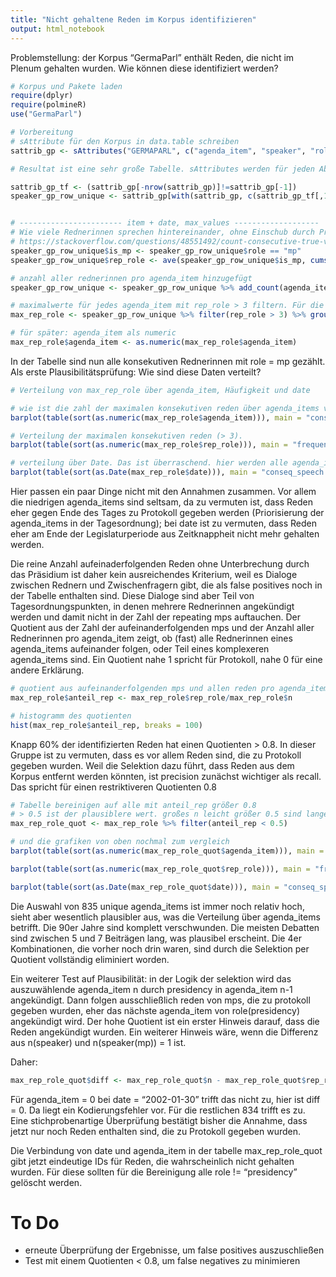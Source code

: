```yaml
---
title: "Nicht gehaltene Reden im Korpus identifizieren"
output: html_notebook
---
```


Problemstellung: der Korpus "GermaParl" enthält Reden, die nicht im Plenum gehalten wurden. Wie können diese identifiziert werden?


```r
# Korpus und Pakete laden
require(dplyr)
require(polmineR)
use("GermaParl")

# Vorbereitung
# sAttribute für den Korpus in data.table schreiben
sattrib_gp <- sAttributes("GERMAPARL", c("agenda_item", "speaker", "role", "date"))

# Resultat ist eine sehr große Tabelle. sAttributes werden für jeden Absatz gesetzt, für die erste Analyse interessiert aber nur ein Absatz pro Rede. Also kann das identische Folgeelement entfernt werden.

sattrib_gp_tf <- (sattrib_gp[-nrow(sattrib_gp)]!=sattrib_gp[-1])
speaker_gp_row_unique <- sattrib_gp[with(sattrib_gp, c(sattrib_gp_tf[,1]|sattrib_gp_tf[,2], TRUE)),]


# ----------------------- item + date, max_values -------------------
# Wie viele Rednerinnen sprechen hintereinander, ohne Einschub durch Präsidenten? Die Funktion ave zählt für jeden aufeinanderfolgenden role == "mp" hoch, bis ein role != "mp" erscheint.
# https://stackoverflow.com/questions/48551492/count-consecutive-true-values-within-each-block-separately?noredirect=1&lq=1
speaker_gp_row_unique$is_mp <- speaker_gp_row_unique$role == "mp"
speaker_gp_row_unique$rep_role <- ave(speaker_gp_row_unique$is_mp, cumsum(!speaker_gp_row_unique$is_mp), FUN = cumsum)

# anzahl aller rednerinnen pro agenda_item hinzugefügt
speaker_gp_row_unique <- speaker_gp_row_unique %>% add_count(agenda_item, date)

# maximalwerte für jedes agenda_item mit rep_role > 3 filtern. Für die Analyse interessieren jeweils nur die lokalen maxima von rep_role, also der jeweils letzte Wert, bevor eine Reihe repeating roles wieder unterbrochen wird.
max_rep_role <- speaker_gp_row_unique %>% filter(rep_role > 3) %>% group_by(agenda_item, date) %>% filter(rep_role == max(rep_role)) 

# für später: agenda_item als numeric
max_rep_role$agenda_item <- as.numeric(max_rep_role$agenda_item)

```

In der Tabelle sind nun alle konsekutiven Rednerinnen mit role = mp gezählt. Als erste Plausibilitätsprüfung: Wie sind diese Daten verteilt?



```r
# Verteilung von max_rep_role über agenda_item, Häufigkeit und date

# wie ist die zahl der maximalen konsekutiven reden über agenda_items verteilt? Wenn Reden eher im späteren verlauf der Sitzung zu protokoll gegeben werden, ist agenda_item < 9 womöglich ein anderes Phänomen.
barplot(table(sort(as.numeric(max_rep_role$agenda_item))), main = "conseq_speech per agenda_item")

# Verteilung der maximalen konsekutiven reden (> 3).
barplot(table(sort(as.numeric(max_rep_role$rep_role))), main = "frequency of conseq_speech")

# verteilung über Date. Das ist überraschend. hier werden alle agenda_items mit hoher zahl konsekutiver mps pro tag aufsummiert. Ich hätte erwartet, dass vielleicht drei oder vier agenda_items pro tag zu protokoll gegeben werden. Die auffälligen Zahlen betreffen nur einen begrenzten Zeitraum zwischen Mai 2008 und Juni 2013, also vor allem lp 16. Das könnte am stenographischen Dienst liegen
barplot(table(sort(as.Date(max_rep_role$date))), main = "conseq_speech per date")


```

Hier passen ein paar Dinge nicht mit den Annahmen zusammen. Vor allem die niedrigen agenda_items sind seltsam, da zu vermuten ist, dass Reden eher gegen Ende des Tages zu Protokoll gegeben werden (Priorisierung der agenda_items in der Tagesordnung); bei date ist zu vermuten, dass Reden eher am Ende der Legislaturperiode aus Zeitknappheit nicht mehr gehalten werden.


Die reine Anzahl aufeinaderfolgenden Reden ohne Unterbrechung durch das Präsidium ist daher kein ausreichendes Kriterium, weil es Dialoge zwischen Rednern und Zwischenfragern gibt, die als false positives noch in der Tabelle enthalten sind. Diese Dialoge sind aber Teil von Tagesordnungspunkten, in denen mehrere Rednerinnen angekündigt werden und damit nicht in der Zahl der repeating mps auftauchen. Der Quotient aus der Zahl der aufeinanderfolgenden mps und der Anzahl aller Rednerinnen pro agenda_item zeigt, ob (fast) alle Rednerinnen eines agenda_items aufeinander folgen, oder Teil eines komplexeren agenda_items sind. Ein Quotient nahe 1 spricht für Protokoll, nahe 0 für eine andere Erklärung. 

```r
# quotient aus aufeinanderfolgenden mps und allen reden pro agenda_item
max_rep_role$anteil_rep <- max_rep_role$rep_role/max_rep_role$n

# histogramm des quotienten
hist(max_rep_role$anteil_rep, breaks = 100)
```

Knapp 60% der identifizierten Reden hat einen Quotienten > 0.8. In dieser Gruppe ist zu vermuten, dass es vor allem Reden sind, die zu Protokoll gegeben wurden. Weil die Selektion dazu führt, dass Reden aus dem Korpus entfernt werden könnten, ist precision zunächst wichtiger als recall. Das spricht für einen restriktiveren Quotienten 0.8


```r
# Tabelle bereinigen auf alle mit anteil_rep größer 0.8
# > 0.5 ist der plausiblere wert. großes n leicht größer 0.5 sind lange protokolle mit 1 gov; 0.6 < anteil_rep < 0.5 haben diff = 2; protokoll mit 1 role(gov)
max_rep_role_quot <- max_rep_role %>% filter(anteil_rep < 0.5)

# und die grafiken von oben nochmal zum vergleich
barplot(table(sort(as.numeric(max_rep_role_quot$agenda_item))), main = "conseq_speech per agenda_item")

barplot(table(sort(as.numeric(max_rep_role_quot$rep_role))), main = "frequency of conseq_speech")

barplot(table(sort(as.Date(max_rep_role_quot$date))), main = "conseq_speech per date")

```


Die Auswahl von 835 unique agenda_items ist immer noch relativ hoch, sieht aber wesentlich plausibler aus, was die Verteilung über agenda_items betrifft. Die 90er Jahre sind komplett verschwunden. Die meisten Debatten sind zwischen 5 und 7 Beiträgen lang, was plausibel erscheint. Die 4er Kombinationen, die vorher noch drin waren, sind durch die Selektion per Quotient vollständig eliminiert worden.

Ein weiterer Test auf Plausibilität: in der Logik der selektion wird das auszuwählende agenda_item n durch presidency in agenda_item n-1 angekündigt. Dann folgen ausschließlich reden von mps, die zu protokoll gegeben wurden, eher das nächste agenda_item von role(presidency) angekündigt wird. Der hohe Quotient ist ein erster Hinweis darauf, dass die Reden angekündigt wurden. Ein weiterer Hinweis wäre, wenn die Differenz aus n(speaker) und n(speaker(mp)) = 1 ist. 

Daher:
```r
max_rep_role_quot$diff <- max_rep_role_quot$n - max_rep_role_quot$rep_role
```

Für agenda_item = 0 bei date = "2002-01-30" trifft das nicht zu, hier ist diff = 0. Da liegt ein Kodierungsfehler vor. Für die restlichen 834 trifft es zu. Eine stichprobenartige Überprüfung bestätigt bisher die Annahme, dass jetzt nur noch Reden enthalten sind, die zu Protokoll gegeben wurden. 

Die Verbindung von date und agenda_item in der tabelle max_rep_role_quot gibt jetzt eindeutige IDs für Reden, die wahrscheinlich nicht gehalten wurden. Für diese sollten für die Bereinigung alle role != "presidency" gelöscht werden.

# To Do
- erneute Überprüfung der Ergebnisse, um false positives auszuschließen
- Test mit einem Quotienten < 0.8, um false negatives zu minimieren

